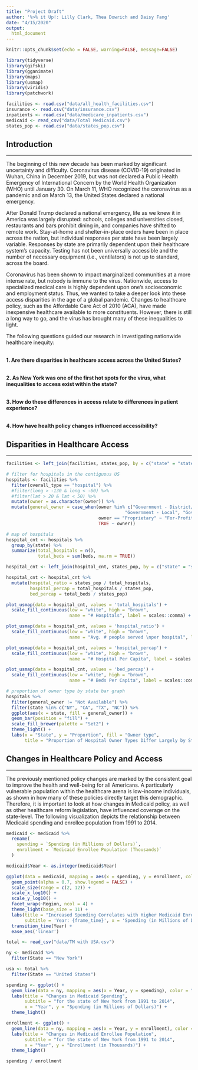```yaml
---
title: "Project Draft"
author: '%>% it Up!: Lilly Clark, Thea Dowrich and Daisy Fang'
date: "4/15/2020"
output: 
  html_document
---
```


```r
knitr::opts_chunk$set(echo = FALSE, warning=FALSE, message=FALSE)
```

```r
library(tidyverse)
library(gifski)
library(gganimate)
library(maps)
library(usmap)
library(viridis)
library(patchwork)
```

```r
facilities <- read.csv("data/all_health_facilities.csv")
insurance <- read.csv("data/insurance.csv")
inpatients <- read.csv("data/medicare_inpatients.csv")
medicaid <- read_csv("data/Total Medicaid.csv")
states_pop <- read.csv("data/states_pop.csv")
```

## Introduction
***
The beginning of this new decade has been marked by significant uncertainty and difficulty. Coronavirus disease (COVID-19) originated in Wuhan, China in December 2019, but was not declared a Public Health Emergency of International Concern by the World Health Organization (WHO) until January 30. On March 11, WHO recognized the coronavirus as a pandemic  and on March 13, the United States declared a national emergency. 

After Donald Trump declared a national emergency, life as we knew it in America was largely disrupted: schools, colleges and universities closed, restaurants and bars prohibit dining in, and companies have shifted to remote work.  Stay-at-home and shelter-in-place orders have been in place across the nation, but individual responses per state have been largely variable. Responses by state are primarily dependent upon their healthcare system’s capacity. Testing has not been universally accessible and the number of necessary equipment (i.e., ventilators) is not up to standard, across the board.  

Coronavirus has been shown to impact marginalized communities at a more intense rate, but nobody is immune to the virus. Nationwide, access to specialized medical care is highly dependent upon one’s socioeconomic and employment status. Thus, we wanted to take a deeper look into these access disparities in the age of a global pandemic. Changes to healthcare policy, such as the Affordable Care Act of 2010 (ACA), have made inexpensive healthcare available to more constituents.  However, there is still a long way to go, and the virus has brought many of these inequalities to light.

The following questions guided our research in investigating nationwide healthcare inequity: 

<br>
**1.	Are there disparities in healthcare access across the United States?**

<br>
**2.	As New York was one of the first hot spots for the virus, what inequalities to access exist within the state?**

<br>
**3.	How do these differences in access relate to differences in patient experience?**

<br>
**4.	How have health policy changes influenced accessibility?**

## Disparities in Healthcare Access
***

```r
facilities <- left_join(facilities, states_pop, by = c("state" = "states_abb"))

# filter for hospitals in the contiguous US
hospitals <- facilities %>% 
  filter(overall_type == "hospital") %>% 
  #filter(long > -130 & long < -60) %>% 
  #filter(lat > 20 & lat < 50) %>% 
  mutate(owner = as.character(owner)) %>% 
  mutate(general_owner = case_when(owner %in% c("Government - District/Authority", "Government - Federal",
                                             "Government - Local", "Government - State") ~ "Government",
                                   owner == "Proprietary" ~ "For-Profit",
                                   TRUE ~ owner))

# map of hospitals
hospital_cnt <- hospitals %>% 
  group_by(state) %>% 
  summarize(total_hospitals = n(),
            total_beds = sum(beds, na.rm = TRUE))

hospital_cnt <- left_join(hospital_cnt, states_pop, by = c("state" = "states_abb"))

hospital_cnt <- hospital_cnt %>% 
  mutate(hospital_ratio = states_pop / total_hospitals,
         hospital_percap = total_hospitals / states_pop,
         bed_percap = total_beds / states_pop)

plot_usmap(data = hospital_cnt, values = 'total_hospitals') + 
  scale_fill_continuous(low = "white", high = "brown",
                        name = "# Hospitals", label = scales::comma) + theme(legend.position = "right")

plot_usmap(data = hospital_cnt, values = 'hospital_ratio') + 
  scale_fill_continuous(low = "white", high = "brown",
                        name = "Avg. # people served \nper hospital", label = scales::comma) + theme(legend.position = "right")

plot_usmap(data = hospital_cnt, values = 'hospital_percap') + 
  scale_fill_continuous(low = "white", high = "brown",
                        name = "# Hospital Per Capita", label = scales::comma) + theme(legend.position = "right")

plot_usmap(data = hospital_cnt, values = 'bed_percap') + 
  scale_fill_continuous(low = "white", high = "brown",
                        name = "# Beds Per Capita", label = scales::comma) + theme(legend.position = "right")
```

```r
# proportion of owner type by state bar graph
hospitals %>% 
  filter(general_owner != "Not Available") %>% 
  filter(state %in% c("NY", "CA", "TX", "NC")) %>% 
  ggplot(aes(x = state, fill = general_owner)) +
  geom_bar(position = "fill") +
  scale_fill_brewer(palette = "Set2") +
  theme_light() +
  labs(x = "State", y = "Proportion", fill = "Owner type",
       title = "Proportion of Hospital Owner Types Differ Largely by State")
```

## Changes in Healthcare Policy and Access
***
The previously mentioned policy changes are marked by the consistent goal to improve the health and well-being for all Americans. A particularly vulnerable population within the healthcare arena is low-income individuals, as shown in how many of these policies directly target this demographic. Therefore, it is important to look at how changes in Medicaid policy, as well as other healthcare reform legislation, have influenced coverage on the state-level. The following visualization depicts the relationship between Medicaid spending and enrollee population from 1991 to 2014. 

```r
medicaid <- medicaid %>%
  rename(
    spending = `Spending (in Millions of Dollars)`,
    enrollment = `Medicaid Enrollee Population (Thousands)`
  )

medicaid$Year <- as.integer(medicaid$Year)

ggplot(data = medicaid, mapping = aes(x = spending, y = enrollment, colour = State)) +
  geom_point(alpha = 0.7, show.legend = FALSE) +
  scale_size(range = c(2, 12)) +
  scale_x_log10() +
  scale_y_log10() +
  facet_wrap(~Region, ncol = 4) +
  theme_light(base_size = 11) +
  labs(title = "Increased Spending Correlates with Higher Medicaid Enrollment in \n States Across All Regions of the US", 
       subtitle = 'Year: {frame_time}', x = 'Spending (in Millions of Dollars)', y = 'Medicaid Enrollee Population (in Thousands)') +
  transition_time(Year) +
  ease_aes('linear')

```

```r
total <- read_csv("data/TM with USA.csv")

ny <- medicaid %>%
  filter(State == "New York")

usa <- total %>%
  filter(State == "United States")

spending <- ggplot() +
  geom_line(data = ny, mapping = aes(x = Year, y = spending), color = "blue") +
  labs(title = "Changes in Medicaid Spending",
       subtitle = "for the state of New York from 1991 to 2014",
       x = "Year", y = "Spending (in Millions of Dollars)") +
  theme_light()

enrollment <- ggplot() +
  geom_line(data = ny, mapping = aes(x = Year, y = enrollment), color = "blue") +
  labs(title = "Changes in Medicaid Enrollee Population",
       subtitle = "for the state of New York from 1991 to 2014",
       x = "Year", y = "Enrollment (in Thousands)") +
  theme_light()

spending / enrollment
```

